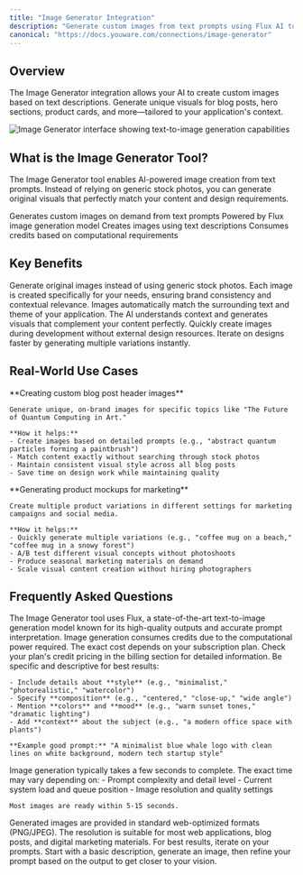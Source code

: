 ```yaml
---
title: "Image Generator Integration"
description: "Generate custom images from text prompts using Flux AI to enrich your web applications with contextual visuals."
canonical: "https://docs.youware.com/connections/image-generator"
---
```


## Overview

The Image Generator integration allows your AI to create custom images based on text descriptions. Generate unique visuals for blog posts, hero sections, product cards, and more—tailored to your application's context.

<Frame>
  <img src="/images/image-generator-interface.png" alt="Image Generator interface showing text-to-image generation capabilities" />
</Frame>

## What is the Image Generator Tool?

The Image Generator tool enables AI-powered image creation from text prompts. Instead of relying on generic stock photos, you can generate original visuals that perfectly match your content and design requirements.

<CardGroup cols={2}>
  <Card title="Purpose" icon="image">
    Generates custom images on demand from text prompts
  </Card>
  <Card title="Technology" icon="bolt">
    Powered by Flux image generation model
  </Card>
  <Card title="Function" icon="wand-magic-sparkles">
    Creates images using text descriptions
  </Card>
  <Card title="Cost" icon="coins">
    Consumes credits based on computational requirements
  </Card>
</CardGroup>

## Key Benefits

<AccordionGroup>
  <Accordion title="Unique Visuals" icon="sparkles">
    Generate original images instead of using generic stock photos. Each image is created specifically for your needs, ensuring brand consistency and contextual relevance.
  </Accordion>
  
  <Accordion title="Contextual Accuracy" icon="bullseye">
    Images automatically match the surrounding text and theme of your application. The AI understands context and generates visuals that complement your content perfectly.
  </Accordion>
  
  <Accordion title="Rapid Prototyping" icon="rocket">
    Quickly create images during development without external design resources. Iterate on designs faster by generating multiple variations instantly.
  </Accordion>
</AccordionGroup>

## Real-World Use Cases

<Tabs>
  <Tab title="Pro Creator">
    **Creating custom blog post header images**
    
    Generate unique, on-brand images for specific topics like "The Future of Quantum Computing in Art."
    
    **How it helps:**
    - Create images based on detailed prompts (e.g., "abstract quantum particles forming a paintbrush")
    - Match content exactly without searching through stock photos
    - Maintain consistent visual style across all blog posts
    - Save time on design work while maintaining quality
  </Tab>
  
  <Tab title="Small Business">
    **Generating product mockups for marketing**
    
    Create multiple product variations in different settings for marketing campaigns and social media.
    
    **How it helps:**
    - Quickly generate multiple variations (e.g., "coffee mug on a beach," "coffee mug in a snowy forest")
    - A/B test different visual concepts without photoshoots
    - Produce seasonal marketing materials on demand
    - Scale visual content creation without hiring photographers
  </Tab>
</Tabs>

## Frequently Asked Questions

<AccordionGroup>
  <Accordion title="What image generation model is used?">
    The Image Generator tool uses Flux, a state-of-the-art text-to-image generation model known for its high-quality outputs and accurate prompt interpretation.
  </Accordion>

  <Accordion title="How much does it cost to generate images?">
    Image generation consumes credits due to the computational power required. The exact cost depends on your subscription plan. Check your plan's credit pricing in the billing section for detailed information.
  </Accordion>

  <Accordion title="What makes a good prompt?">
    Be specific and descriptive for best results:
    
    - Include details about **style** (e.g., "minimalist," "photorealistic," "watercolor")
    - Specify **composition** (e.g., "centered," "close-up," "wide angle")
    - Mention **colors** and **mood** (e.g., "warm sunset tones," "dramatic lighting")
    - Add **context** about the subject (e.g., "a modern office space with plants")
    
    **Example good prompt:** "A minimalist blue whale logo with clean lines on white background, modern tech startup style"
  </Accordion>

  <Accordion title="How long does it take to generate an image?">
    Image generation typically takes a few seconds to complete. The exact time may vary depending on:
    - Prompt complexity and detail level
    - Current system load and queue position
    - Image resolution and quality settings
    
    Most images are ready within 5-15 seconds.
  </Accordion>

  <Accordion title="What image formats and sizes are supported?">
    Generated images are provided in standard web-optimized formats (PNG/JPEG). The resolution is suitable for most web applications, blog posts, and digital marketing materials.
  </Accordion>
</AccordionGroup>

<Tip>
For best results, iterate on your prompts. Start with a basic description, generate an image, then refine your prompt based on the output to get closer to your vision.
</Tip>


